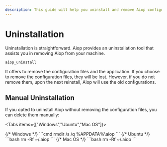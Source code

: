 ```yaml
---
description: This guide will help you uninstall and remove Aiop configurations from your machine.
---
```


# Uninstallation

Uninstallation is straightforward. Aiop provides an uninstallation tool that assists you in removing Aiop from your machine.

```bash
aiop_uninstall
```

It offers to remove the configuration files and the application. If you choose to remove the configuration files, they will be lost. However, if you do not remove them, upon the next reinstall, Aiop will use the old configurations.

## Manual Uninstallation

If you opted to uninstall Aiop without removing the configuration files, you can delete them manually:

<Tabs items={["Windows","Ubuntu","Mac OS"]}>

<Tab>
{/* Windows */}
```cmd
rmdir /s /q %APPDATA%\aiop
```
</Tab>
<Tab>
{/* Ubuntu */}
```bash
rm -Rf ~/.aiop
```
</Tab>
<Tab>
{/* Mac OS */}
```bash
rm -Rf ~/.aiop
```
</Tab>
</Tabs>